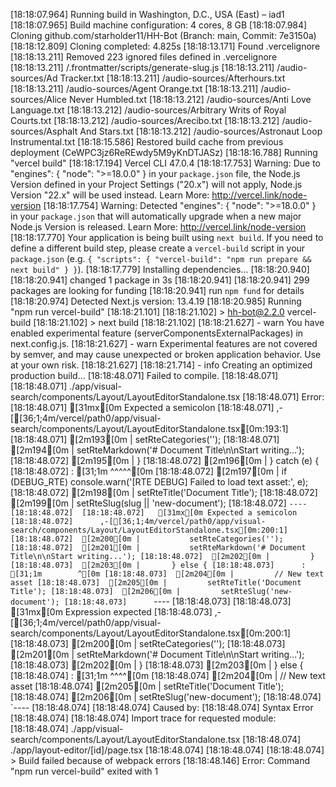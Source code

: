 [18:18:07.964] Running build in Washington, D.C., USA (East) – iad1
[18:18:07.965] Build machine configuration: 4 cores, 8 GB
[18:18:07.984] Cloning github.com/starholder11/HH-Bot (Branch: main, Commit: 7e3150a)
[18:18:12.809] Cloning completed: 4.825s
[18:18:13.171] Found .vercelignore
[18:18:13.211] Removed 223 ignored files defined in .vercelignore
[18:18:13.211]   /.frontmatter/scripts/generate-slug.js
[18:18:13.211]   /audio-sources/Ad Tracker.txt
[18:18:13.211]   /audio-sources/Afterhours.txt
[18:18:13.211]   /audio-sources/Agent Orange.txt
[18:18:13.211]   /audio-sources/Alice Never Humbled.txt
[18:18:13.212]   /audio-sources/Anti Love Language.txt
[18:18:13.212]   /audio-sources/Arbitrary Writs of Royal Courts.txt
[18:18:13.212]   /audio-sources/Arecibo.txt
[18:18:13.212]   /audio-sources/Asphalt And Stars.txt
[18:18:13.212]   /audio-sources/Astronaut Loop Instrumental.txt
[18:18:15.586] Restored build cache from previous deployment (CeWPC3jz6ReREwdy5M9yKnDTJASz)
[18:18:16.788] Running "vercel build"
[18:18:17.194] Vercel CLI 47.0.4
[18:18:17.753] Warning: Due to "engines": { "node": ">=18.0.0" } in your `package.json` file, the Node.js Version defined in your Project Settings ("20.x") will not apply, Node.js Version "22.x" will be used instead. Learn More: http://vercel.link/node-version
[18:18:17.754] Warning: Detected "engines": { "node": ">=18.0.0" } in your `package.json` that will automatically upgrade when a new major Node.js Version is released. Learn More: http://vercel.link/node-version
[18:18:17.770] Your application is being built using `next build`. If you need to define a different build step, please create a `vercel-build` script in your `package.json` (e.g. `{ "scripts": { "vercel-build": "npm run prepare && next build" } }`).
[18:18:17.779] Installing dependencies...
[18:18:20.940] 
[18:18:20.941] changed 1 package in 3s
[18:18:20.941] 
[18:18:20.941] 299 packages are looking for funding
[18:18:20.941]   run `npm fund` for details
[18:18:20.974] Detected Next.js version: 13.4.19
[18:18:20.985] Running "npm run vercel-build"
[18:18:21.101] 
[18:18:21.102] > hh-bot@2.2.0 vercel-build
[18:18:21.102] > next build
[18:18:21.102] 
[18:18:21.627] - warn You have enabled experimental feature (serverComponentsExternalPackages) in next.config.js.
[18:18:21.627] - warn Experimental features are not covered by semver, and may cause unexpected or broken application behavior. Use at your own risk.
[18:18:21.627] 
[18:18:21.714] - info Creating an optimized production build...
[18:18:48.071] Failed to compile.
[18:18:48.071] 
[18:18:48.071] ./app/visual-search/components/Layout/LayoutEditorStandalone.tsx
[18:18:48.071] Error: 
[18:18:48.071]   [31mx[0m Expected a semicolon
[18:18:48.071]      ,-[[36;1;4m/vercel/path0/app/visual-search/components/Layout/LayoutEditorStandalone.tsx[0m:193:1]
[18:18:48.071]  [2m193[0m |             setRteCategories('');
[18:18:48.071]  [2m194[0m |             setRteMarkdown('# Document Title\n\nStart writing...');
[18:18:48.072]  [2m195[0m |           }
[18:18:48.072]  [2m196[0m |         } catch (e) {
[18:18:48.072]      : [31;1m          ^^^^^[0m
[18:18:48.072]  [2m197[0m |           if (DEBUG_RTE) console.warn('[RTE DEBUG] Failed to load text asset:', e);
[18:18:48.072]  [2m198[0m |           setRteTitle('Document Title');
[18:18:48.072]  [2m199[0m |           setRteSlug(slug || 'new-document');
[18:18:48.072]      `----
[18:18:48.072] 
[18:18:48.072]   [31mx[0m Expected a semicolon
[18:18:48.072]      ,-[[36;1;4m/vercel/path0/app/visual-search/components/Layout/LayoutEditorStandalone.tsx[0m:200:1]
[18:18:48.072]  [2m200[0m |           setRteCategories('');
[18:18:48.072]  [2m201[0m |           setRteMarkdown('# Document Title\n\nStart writing...');
[18:18:48.072]  [2m202[0m |         }
[18:18:48.073]  [2m203[0m |       } else {
[18:18:48.073]      : [31;1m        ^[0m
[18:18:48.073]  [2m204[0m |         // New text asset
[18:18:48.073]  [2m205[0m |         setRteTitle('Document Title');
[18:18:48.073]  [2m206[0m |         setRteSlug('new-document');
[18:18:48.073]      `----
[18:18:48.073] 
[18:18:48.073]   [31mx[0m Expression expected
[18:18:48.073]      ,-[[36;1;4m/vercel/path0/app/visual-search/components/Layout/LayoutEditorStandalone.tsx[0m:200:1]
[18:18:48.073]  [2m200[0m |           setRteCategories('');
[18:18:48.073]  [2m201[0m |           setRteMarkdown('# Document Title\n\nStart writing...');
[18:18:48.073]  [2m202[0m |         }
[18:18:48.073]  [2m203[0m |       } else {
[18:18:48.074]      : [31;1m        ^^^^[0m
[18:18:48.074]  [2m204[0m |         // New text asset
[18:18:48.074]  [2m205[0m |         setRteTitle('Document Title');
[18:18:48.074]  [2m206[0m |         setRteSlug('new-document');
[18:18:48.074]      `----
[18:18:48.074] 
[18:18:48.074] Caused by:
[18:18:48.074]     Syntax Error
[18:18:48.074] 
[18:18:48.074] Import trace for requested module:
[18:18:48.074] ./app/visual-search/components/Layout/LayoutEditorStandalone.tsx
[18:18:48.074] ./app/layout-editor/[id]/page.tsx
[18:18:48.074] 
[18:18:48.074] 
[18:18:48.074] > Build failed because of webpack errors
[18:18:48.146] Error: Command "npm run vercel-build" exited with 1